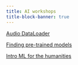 ```yaml
---
title: AI workshops
title-block-banner: true
---
```


:::{layout="[5, 5, 5, -5]"}

:::{.card .mb-3}

:::{.card-body2}

[Audio DataLoader](ws_audio_dataloader.qmd){.card-title-ws .stretched-link}

:::

:::

:::{.card .mb-3}

:::{.card-body2}

[Finding pre-trained models](ws_pretrained_models.qmd){.card-title-ws .stretched-link}

:::

:::

:::{.card .mb-3}

:::{.card-body2}

[Intro ML for the humanities](ws_hss_intro.qmd){.card-title-ws .stretched-link}

:::

:::

:::
     
